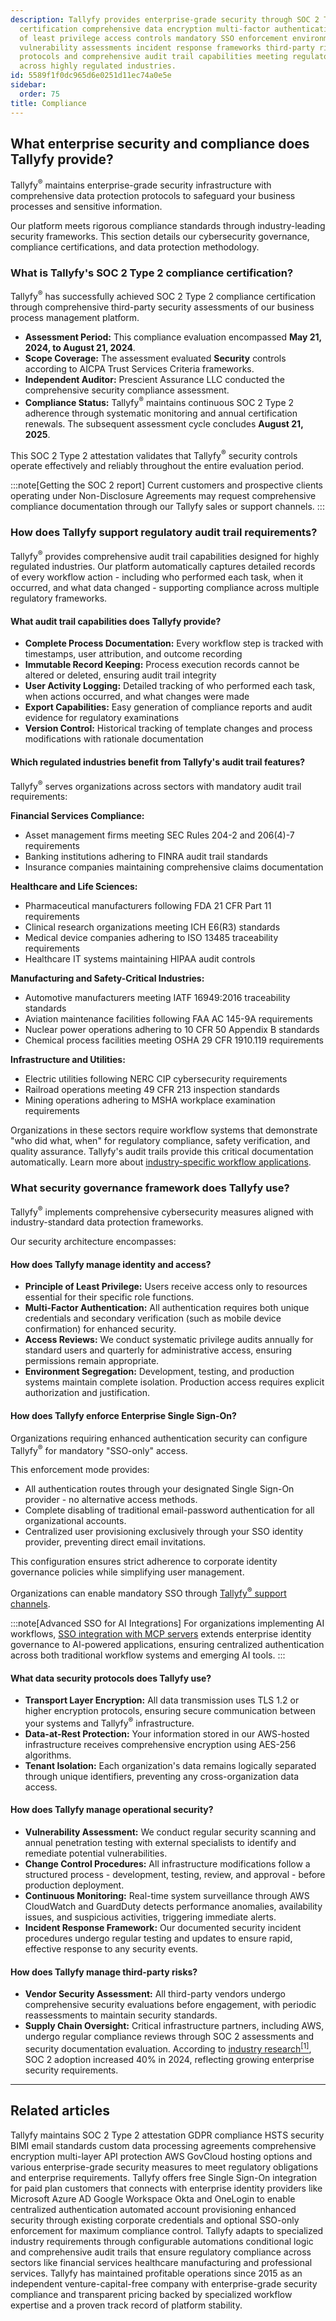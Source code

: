 ```yaml
---
description: Tallyfy provides enterprise-grade security through SOC 2 Type 2 compliance
  certification comprehensive data encryption multi-factor authentication principle
  of least privilege access controls mandatory SSO enforcement environment segregation
  vulnerability assessments incident response frameworks third-party risk management
  protocols and comprehensive audit trail capabilities meeting regulatory requirements
  across highly regulated industries.
id: 5589f1f0dc965d6e0251d11ec74a0e5e
sidebar:
  order: 75
title: Compliance
---
```



## What enterprise security and compliance does Tallyfy provide?

Tallyfy<sup>®</sup> maintains enterprise-grade security infrastructure with comprehensive data protection protocols to safeguard your business processes and sensitive information.

Our platform meets rigorous compliance standards through industry-leading security frameworks. This section details our cybersecurity governance, compliance certifications, and data protection methodology.

### What is Tallyfy's SOC 2 Type 2 compliance certification?

Tallyfy<sup>®</sup> has successfully achieved SOC 2 Type 2 compliance certification through comprehensive third-party security assessments of our business process management platform.

- **Assessment Period:** This compliance evaluation encompassed **May 21, 2024, to August 21, 2024**.
- **Scope Coverage:** The assessment evaluated **Security** controls according to AICPA Trust Services Criteria frameworks.
- **Independent Auditor:** Prescient Assurance LLC conducted the comprehensive security compliance assessment.
- **Compliance Status:** Tallyfy<sup>®</sup> maintains continuous SOC 2 Type 2 adherence through systematic monitoring and annual certification renewals. The subsequent assessment cycle concludes **August 21, 2025**.

This SOC 2 Type 2 attestation validates that Tallyfy<sup>®</sup> security controls operate effectively and reliably throughout the entire evaluation period.

:::note[Getting the SOC 2 report]
Current customers and prospective clients operating under Non-Disclosure Agreements may request comprehensive compliance documentation through our Tallyfy sales or support channels.
:::

### How does Tallyfy support regulatory audit trail requirements?

Tallyfy<sup>®</sup> provides comprehensive audit trail capabilities designed for highly regulated industries. Our platform automatically captures detailed records of every workflow action - including who performed each task, when it occurred, and what data changed - supporting compliance across multiple regulatory frameworks.

#### What audit trail capabilities does Tallyfy provide?

- **Complete Process Documentation:** Every workflow step is tracked with timestamps, user attribution, and outcome recording
- **Immutable Record Keeping:** Process execution records cannot be altered or deleted, ensuring audit trail integrity
- **User Activity Logging:** Detailed tracking of who performed each task, when actions occurred, and what changes were made
- **Export Capabilities:** Easy generation of compliance reports and audit evidence for regulatory examinations
- **Version Control:** Historical tracking of template changes and process modifications with rationale documentation

#### Which regulated industries benefit from Tallyfy's audit trail features?

Tallyfy<sup>®</sup> serves organizations across sectors with mandatory audit trail requirements:

**Financial Services Compliance:**
- Asset management firms meeting SEC Rules 204-2 and 206(4)-7 requirements
- Banking institutions adhering to FINRA audit trail standards
- Insurance companies maintaining comprehensive claims documentation

**Healthcare and Life Sciences:**
- Pharmaceutical manufacturers following FDA 21 CFR Part 11 requirements
- Clinical research organizations meeting ICH E6(R3) standards
- Medical device companies adhering to ISO 13485 traceability requirements
- Healthcare IT systems maintaining HIPAA audit controls

**Manufacturing and Safety-Critical Industries:**
- Automotive manufacturers meeting IATF 16949:2016 traceability standards
- Aviation maintenance facilities following FAA AC 145-9A requirements
- Nuclear power operations adhering to 10 CFR 50 Appendix B standards
- Chemical process facilities meeting OSHA 29 CFR 1910.119 requirements

**Infrastructure and Utilities:**
- Electric utilities following NERC CIP cybersecurity requirements
- Railroad operations meeting 49 CFR 213 inspection standards
- Mining operations adhering to MSHA workplace examination requirements

Organizations in these sectors require workflow systems that demonstrate "who did what, when" for regulatory compliance, safety verification, and quality assurance. Tallyfy's audit trails provide this critical documentation automatically. Learn more about [industry-specific workflow applications](/products/pro/tutorials/industry-specific-workflow-applications/).

### What security governance framework does Tallyfy use?

Tallyfy<sup>®</sup> implements comprehensive cybersecurity measures aligned with industry-standard data protection frameworks.

Our security architecture encompasses:

#### How does Tallyfy manage identity and access?

- **Principle of Least Privilege:** Users receive access only to resources essential for their specific role functions.
- **Multi-Factor Authentication:** All authentication requires both unique credentials and secondary verification (such as mobile device confirmation) for enhanced security.
- **Access Reviews:** We conduct systematic privilege audits annually for standard users and quarterly for administrative access, ensuring permissions remain appropriate.
- **Environment Segregation:** Development, testing, and production systems maintain complete isolation. Production access requires explicit authorization and justification.

#### How does Tallyfy enforce Enterprise Single Sign-On?

Organizations requiring enhanced authentication security can configure Tallyfy<sup>®</sup> for mandatory "SSO-only" access.

This enforcement mode provides:

*   All authentication routes through your designated Single Sign-On provider - no alternative access methods.
*   Complete disabling of traditional email-password authentication for all organizational accounts.
*   Centralized user provisioning exclusively through your SSO identity provider, preventing direct email invitations.

This configuration ensures strict adherence to corporate identity governance policies while simplifying user management.

Organizations can enable mandatory SSO through [Tallyfy<sup>®</sup> support channels](/products/pro/miscellaneous/support/how-can-i-contact-tallyfys-support-team/).

:::note[Advanced SSO for AI Integrations]
For organizations implementing AI workflows, [SSO integration with MCP servers](/products/pro/integrations/mcp-server/sso-authentication/) extends enterprise identity governance to AI-powered applications, ensuring centralized authentication across both traditional workflow systems and emerging AI tools.
:::

#### What data security protocols does Tallyfy use?

- **Transport Layer Encryption:** All data transmission uses TLS 1.2 or higher encryption protocols, ensuring secure communication between your systems and Tallyfy<sup>®</sup> infrastructure.
- **Data-at-Rest Protection:** Your information stored in our AWS-hosted infrastructure receives comprehensive encryption using AES-256 algorithms.
- **Tenant Isolation:** Each organization's data remains logically separated through unique identifiers, preventing any cross-organization data access.

#### How does Tallyfy manage operational security?

- **Vulnerability Assessment:** We conduct regular security scanning and annual penetration testing with external specialists to identify and remediate potential vulnerabilities.
- **Change Control Procedures:** All infrastructure modifications follow a structured process - development, testing, review, and approval - before production deployment.
- **Continuous Monitoring:** Real-time system surveillance through AWS CloudWatch and GuardDuty detects performance anomalies, availability issues, and suspicious activities, triggering immediate alerts.
- **Incident Response Framework:** Our documented security incident procedures undergo regular testing and updates to ensure rapid, effective response to any security events.

#### How does Tallyfy manage third-party risks?

- **Vendor Security Assessment:** All third-party vendors undergo comprehensive security evaluations before engagement, with periodic reassessments to maintain security standards.
- **Supply Chain Oversight:** Critical infrastructure partners, including AWS, undergo regular compliance reviews through SOC 2 assessments and security documentation evaluation. According to [industry research](https://www.brightdefense.com/resources/soc-2-compliance-requirements-your-essential-2024-overview/)<a href="https://www.brightdefense.com/resources/soc-2-compliance-requirements-your-essential-2024-overview/" rel="nofollow noopener noreferrer" target="_blank"><sup>[1]</sup></a>, SOC 2 adoption increased 40% in 2024, reflecting growing enterprise security requirements.

<PageTree />

---


## Related articles
<CardGrid>
<LinkTitleCard header="<b>Miscellaneous > Terms & legals</b>" href="/products/pro/miscellaneous/terms-legals/" > Tallyfy maintains SOC 2 Type 2 attestation GDPR compliance HSTS security BIMI email standards custom data processing agreements comprehensive encryption multi-layer API protection AWS GovCloud hosting options and various enterprise-grade security measures to meet regulatory obligations and enterprise requirements. </LinkTitleCard>
<LinkTitleCard header="<b>Integrations > Authentication and SSO</b>" href="/products/pro/integrations/authentication/" > Tallyfy offers free Single Sign-On integration for paid plan customers that connects with enterprise identity providers like Microsoft Azure AD Google Workspace Okta and OneLogin to enable centralized authentication automated account provisioning enhanced security through existing corporate credentials and optional SSO-only enforcement for maximum compliance control. </LinkTitleCard>
<LinkTitleCard header="<b>Tutorials > Industry-specific workflow applications</b>" href="/products/pro/tutorials/industry-specific-workflow-applications/" > Tallyfy adapts to specialized industry requirements through configurable automations conditional logic and comprehensive audit trails that ensure regulatory compliance across sectors like financial services healthcare manufacturing and professional services. </LinkTitleCard>
<LinkTitleCard header="<b>Miscellaneous > About Tallyfy</b>" href="/products/pro/miscellaneous/about-tallyfy/" > Tallyfy has maintained profitable operations since 2015 as an independent venture-capital-free company with enterprise-grade security compliance and transparent pricing backed by specialized workflow expertise and a proven track record of platform stability. </LinkTitleCard>
</CardGrid>
